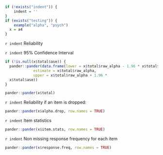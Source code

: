 ```r
if (!exists("indent")) {
	indent = ''
}
if (exists("testing")) {
	example("alpha", "psych")
  x = a4
}
```



`r indent` Reliability

`r indent` 95% Confidence Interval
```r
if (!is.null(x$total$ase)) {
  pander::pander(data.frame(lower = x$total$raw_alpha - 1.96 * x$total$ase, 
             estimate = x$total$raw_alpha, 
             upper = x$total$raw_alpha + 1.96 * 
  x$total$ase))
}
```

```r
pander::pander(x$total)
```

`r indent`  Reliability if an item is dropped:

```r
pander::pander(x$alpha.drop, row.names = TRUE)
```

`r indent` Item statistics

```r
pander::pander(x$item.stats, row.names = TRUE)
```

`r indent` Non missing response frequency for each item

```r
pander::pander(x$response.freq, row.names = TRUE)
```
